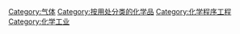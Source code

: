 [[Category:气体|Category:气体]]
[[Category:按用处分类的化学品|Category:按用处分类的化学品]]
[[Category:化学程序工程|Category:化学程序工程]]
[[Category:化学工业|Category:化学工业]]